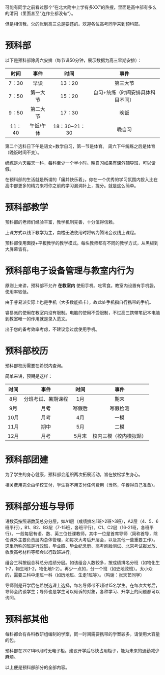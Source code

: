 

可能有同学之前看过那个“在北大附中上学有多XX”的热搜，里面是高中部有多么的清闲（里面甚至“连作业都没有”）。

但是相信我，欠的账到高三总是要还的。欢迎各位高考同学来到预科部。

# 预科部

以下是预科部除周六安排（每节课50分钟，展示数据为高三早期安排）：

|  时间   |  事件   |     时间      |        事件         |
|:-----:|:-----:|:-----------:|:-----------------:|
| 7：30  |  早读   |    13：20    |       第三大节        |
| 7：50  | 第一大节  |    15：20    | 自习+统练（时间安排具体科目不同） |
| 9：50  | 第二大节  |    17：30    |        晚饭         |
| 11：40 | 午饭/午休 | 18：30~21：30 |        晚自习        |

第二个选科日下午是语文+数学自习，第一节是体育。
周六下午统练之后是体育（晚饭时间不变）。

统练是六天每天一科，每科至少一个半小时。晚自习如果有课外辅导班，可以请假。

在预科部的生活就是所谓的「痛并快乐着」，你在一个优秀的学习氛围内投入比在高中部更多的精力来将你之前的学习漏洞补上，提分。就是这么简单。

# 预科部教学

预科部的老师们经验丰富，教学机制完善，十分值得信赖。

上课方式以线下教学为主，南楼无法使用时将转为腾讯会议线上课程。

预科部使用面授+平板教学的教学模式。每名教师都有不同的教学方式，从黑板到大屏幕皆有。


# 预科部电子设备管理与教室内行为

原则上来讲，预科部不允许 **在教室内** 使用手机、吃零食。教室内设置有手机袋，使用率较低。

由于睿易派实际上也是手机（大多数能插卡），故此处手机指自行携带的手机。

睿易派的使用在教室内没有限制。电脑的使用不受限制，不过高三携带笔记本电脑到教室唯一的作用就是录入范文。

出于您的备考效率考虑，不建议您过度使用手机。

# 预科部校历

预科部校历需要在希悦内查询。


简单来讲，预期是这样：

| 时间  |    事件     | 时间  |     事件      |
|:---:|:---------:|:---:|:-----------:|
| 8月  | 分班考试、暑期课程 | 1月  |     期末      |
| 9月  |    月考     | 寒假后 |    寒假检测     |
| 10月 |    月考     | 4月  |     一模      |
| 11月 |    期中     | 5月  |     二模      |
| 12月 |    月考     | 5月末 | 校内三模（校内模拟题） |

# 预科部团建

为了学生的身心健康，预科部会组织两次拓展活动，旨在放松学生身心。

相关费用完全由学校支付，学生将不用支付任何费用（当然，午餐得自己准备）。

# 预科部分班与导师

语数英按照语数英总分分层，如A1层（成绩排名1班>2班>3班），A2层（4、5、6班平行），B1、B2、B3层（7-15班，各班平行），C1、C2层（16-21班，各班平行）。一般每层有语、数、英三位任课教师，其中一位是首席导师（简称首导，除任课外主要负责层内总体管理，如每次大考后开层会，以及其他一些重要工作）。这里所称的班是行政班，毕业照、毕业纪念册、高考刷脸测试、北京考试报发放、收发高考材料等都会以行政班进行。

组合三科按组合科总分成绩分层。如该组合人数较多，按成绩排名分班（如物化生1-7，物生地1-2，物化地1-2）。再少一点的，分一个班（如史地政班）。太小众的，需要三科中走班一科（如历地班、生走1班等）。（鸣谢：张天艺同学）

导师则是开学后在希悦选课上选择，每名导师带不超过15名学生。在每次大考后，导师会约谈学生；导师也是学生可以倾诉的对象，各种学习、升学上的问题都可以询问。

# 预科部其他

每科都会有各科教研组编制的学案，同一时间需要携带的学案较多，请使用大容量的包。

预科部在2021年6月时无电子柜。建议开学后尽快占用柜子，能为未来的通勤减少麻烦。



以上便是预科部部分的全部内容。